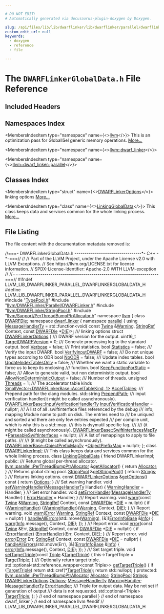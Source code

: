 ```yaml
---

# DO NOT EDIT!
# Automatically generated via docusaurus-plugin-doxygen by Doxygen.

slug: /api/files/lib/lib/dwarflinker/lib/dwarflinker/parallel/dwarflinkerglobaldata-h
custom_edit_url: null
keywords:
  - doxygen
  - reference
  - file

---
```





# The `DWARFLinkerGlobalData.h` File Reference

<DoxygenPage pluginConfig={pluginConfig}>



## Included Headers

<IncludesList>
<IncludesListItem
  filePath="TypePool.h"
  permalink="/docs/api/files/lib/lib/dwarflinker/lib/dwarflinker/parallel/typepool-h"
  isLocal="true" />
<IncludesListItem
  filePath="llvm/DWARFLinker/Parallel/DWARFLinker.h"
  permalink="/docs/api/files/include/include/llvm/include/llvm/dwarflinker/include/llvm/dwarflinker/parallel/dwarflinker-h"
  isLocal="true" />
<IncludesListItem
  filePath="llvm/DWARFLinker/StringPool.h"
  permalink="/docs/api/files/include/include/llvm/include/llvm/dwarflinker/stringpool-h"
  isLocal="true" />
<IncludesListItem
  filePath="llvm/Support/PerThreadBumpPtrAllocator.h"
  permalink="/docs/api/files/include/include/llvm/include/llvm/support/perthreadbumpptrallocator-h"
  isLocal="true" />
</IncludesList>

## Namespaces Index

<MembersIndex>

<MembersIndexItem
  type="namespace"
  name={<><a href="/docs/api/namespaces/llvm">llvm</a></>}>
This is an optimization pass for GlobalISel generic memory operations. <a href="/docs/api/namespaces/llvm/#details">More...</a>
</MembersIndexItem>

<MembersIndexItem
  type="namespace"
  name={<><a href="/docs/api/namespaces/llvm/dwarf-linker">llvm::dwarf_linker</a></>}>
</MembersIndexItem>

<MembersIndexItem
  type="namespace"
  name={<><a href="/docs/api/namespaces/llvm/dwarf-linker/parallel">llvm::dwarf_linker::parallel</a></>}>
</MembersIndexItem>

</MembersIndex>

## Classes Index

<MembersIndex>

<MembersIndexItem
  type="struct"
  name={<><a href="/docs/api/structs/llvm/dwarf-linker/parallel/dwarflinkeroptions">DWARFLinkerOptions</a></>}>
linking options <a href="/docs/api/structs/llvm/dwarf-linker/parallel/dwarflinkeroptions/#details">More...</a>
</MembersIndexItem>

<MembersIndexItem
  type="class"
  name={<><a href="/docs/api/classes/llvm/dwarf-linker/parallel/linkingglobaldata">LinkingGlobalData</a></>}>
This class keeps data and services common for the whole linking process. <a href="/docs/api/classes/llvm/dwarf-linker/parallel/linkingglobaldata/#details">More...</a>
</MembersIndexItem>

</MembersIndex>


## File Listing

The file content with the documentation metadata removed is:

<ProgramListing>

<Link id="l00001" /><CodeLine lineNumber="1"><Highlight kind="comment">//===- DWARFLinkerGlobalData.h ----------------------------------&#42;- C++ -&#42;-===//</Highlight><Highlight kind="normal"></Highlight></CodeLine>
<Link id="l00002" /><CodeLine lineNumber="2"><Highlight kind="normal"></Highlight><Highlight kind="comment">//</Highlight><Highlight kind="normal"></Highlight></CodeLine>
<Link id="l00003" /><CodeLine lineNumber="3"><Highlight kind="normal"></Highlight><Highlight kind="comment">// Part of the LLVM Project, under the Apache License v2.0 with LLVM Exceptions.</Highlight><Highlight kind="normal"></Highlight></CodeLine>
<Link id="l00004" /><CodeLine lineNumber="4"><Highlight kind="normal"></Highlight><Highlight kind="comment">// See https://llvm.org/LICENSE.txt for license information.</Highlight><Highlight kind="normal"></Highlight></CodeLine>
<Link id="l00005" /><CodeLine lineNumber="5"><Highlight kind="normal"></Highlight><Highlight kind="comment">// SPDX-License-Identifier: Apache-2.0 WITH LLVM-exception</Highlight><Highlight kind="normal"></Highlight></CodeLine>
<Link id="l00006" /><CodeLine lineNumber="6"><Highlight kind="normal"></Highlight><Highlight kind="comment">//</Highlight><Highlight kind="normal"></Highlight></CodeLine>
<Link id="l00007" /><CodeLine lineNumber="7"><Highlight kind="normal"></Highlight><Highlight kind="comment">//===----------------------------------------------------------------------===//</Highlight><Highlight kind="normal"></Highlight></CodeLine>
<Link id="l00008" /><CodeLine lineNumber="8"><Highlight kind="normal"></Highlight></CodeLine>
<Link id="l00009" /><CodeLine lineNumber="9"><Highlight kind="normal"></Highlight><Highlight kind="preprocessor">#ifndef LLVM&#95;LIB&#95;DWARFLINKER&#95;PARALLEL&#95;DWARFLINKERGLOBALDATA&#95;H</Highlight><Highlight kind="normal"></Highlight></CodeLine>
<Link id="l00010" /><CodeLine lineNumber="10"><Highlight kind="normal"></Highlight><Highlight kind="preprocessor">#define LLVM&#95;LIB&#95;DWARFLINKER&#95;PARALLEL&#95;DWARFLINKERGLOBALDATA&#95;H</Highlight><Highlight kind="normal"></Highlight></CodeLine>
<Link id="l00011" /><CodeLine lineNumber="11"><Highlight kind="normal"></Highlight></CodeLine>
<Link id="l00012" /><CodeLine lineNumber="12"><Highlight kind="normal"></Highlight><Highlight kind="preprocessor">#include &quot;<a href="/docs/api/files/lib/lib/dwarflinker/lib/dwarflinker/parallel/typepool-h">TypePool.h</a>&quot;</Highlight><Highlight kind="normal"></Highlight></CodeLine>
<Link id="l00013" /><CodeLine lineNumber="13"><Highlight kind="normal"></Highlight><Highlight kind="preprocessor">#include &quot;<a href="/docs/api/files/include/include/llvm/include/llvm/dwarflinker/include/llvm/dwarflinker/parallel/dwarflinker-h">llvm/DWARFLinker/Parallel/DWARFLinker.h</a>&quot;</Highlight><Highlight kind="normal"></Highlight></CodeLine>
<Link id="l00014" /><CodeLine lineNumber="14"><Highlight kind="normal"></Highlight><Highlight kind="preprocessor">#include &quot;<a href="/docs/api/files/include/include/llvm/include/llvm/dwarflinker/stringpool-h">llvm/DWARFLinker/StringPool.h</a>&quot;</Highlight><Highlight kind="normal"></Highlight></CodeLine>
<Link id="l00015" /><CodeLine lineNumber="15"><Highlight kind="normal"></Highlight><Highlight kind="preprocessor">#include &quot;<a href="/docs/api/files/include/include/llvm/include/llvm/support/perthreadbumpptrallocator-h">llvm/Support/PerThreadBumpPtrAllocator.h</a>&quot;</Highlight><Highlight kind="normal"></Highlight></CodeLine>
<Link id="l00016" /><CodeLine lineNumber="16"><Highlight kind="normal"></Highlight></CodeLine>
<Link id="l00017" /><CodeLine lineNumber="17"><Highlight kind="normal"></Highlight><Highlight kind="keyword">namespace </Highlight><Highlight kind="normal"><a href="/docs/api/namespaces/llvm">llvm</a> &#123;</Highlight></CodeLine>
<Link id="l00018" /><CodeLine lineNumber="18"><Highlight kind="normal"></Highlight></CodeLine>
<Link id="l00019" /><CodeLine lineNumber="19"><Highlight kind="normal"></Highlight><Highlight kind="keyword">class </Highlight><Highlight kind="normal"><a href="/docs/api/classes/llvm/dwarfdie">DWARFDie</a>;</Highlight></CodeLine>
<Link id="l00020" /><CodeLine lineNumber="20"><Highlight kind="normal"></Highlight></CodeLine>
<Link id="l00021" /><CodeLine lineNumber="21"><Highlight kind="normal"></Highlight><Highlight kind="keyword">namespace </Highlight><Highlight kind="normal"><a href="/docs/api/namespaces/llvm/dwarf-linker">dwarf&#95;linker</a> &#123;</Highlight></CodeLine>
<Link id="l00022" /><CodeLine lineNumber="22"><Highlight kind="normal"></Highlight><Highlight kind="keyword">namespace </Highlight><Highlight kind="normal"><a href="/docs/api/namespaces/llvm/dwarf-linker/parallel">parallel</a> &#123;</Highlight></CodeLine>
<Link id="l00023" /><CodeLine lineNumber="23"><Highlight kind="normal"></Highlight></CodeLine>
<Link id="l00024" /><CodeLine lineNumber="24" lineLink="/docs/api/namespaces/llvm/dwarf-linker/parallel/#af378e877afcc692f3c5a240ebef817ca"><Highlight kind="normal"></Highlight><Highlight kind="keyword">using </Highlight><Highlight kind="normal"><a href="/docs/api/namespaces/llvm/dwarf-linker/parallel/#af378e877afcc692f3c5a240ebef817ca">MessageHandlerTy</a> = std::function&lt;void(</Highlight></CodeLine>
<Link id="l00025" /><CodeLine lineNumber="25"><Highlight kind="normal">    </Highlight><Highlight kind="keyword">const</Highlight><Highlight kind="normal"> <a href="/docs/api/classes/llvm/twine">Twine</a> &amp;<a href="/docs/api/namespaces/llvm/#ac226f3d2b9ca090171a8e0a8cb92c343a0eaadb4fcb48a0a0ed7bc9868be9fbaa">Warning</a>, <a href="/docs/api/classes/llvm/stringref">StringRef</a> Context, </Highlight><Highlight kind="keyword">const</Highlight><Highlight kind="normal"> <a href="/docs/api/classes/llvm/dwarfdie">DWARFDie</a> &#42;<a href="/docs/api/classes/llvm/die">DIE</a>)&gt;;</Highlight></CodeLine>
<Link id="l00026" /><CodeLine lineNumber="26"><Highlight kind="normal"></Highlight><Highlight kind="comment"></Highlight></CodeLine>
<Link id="l00027" /><CodeLine lineNumber="27"><Highlight kind="comment">/// linking options</Highlight><Highlight kind="normal"></Highlight></CodeLine>
<Link id="l00028" /><CodeLine lineNumber="28" lineLink="/docs/api/structs/llvm/dwarf-linker/parallel/dwarflinkeroptions"><Highlight kind="normal"></Highlight><Highlight kind="keyword">struct </Highlight><Highlight kind="normal"><a href="/docs/api/structs/llvm/dwarf-linker/parallel/dwarflinkeroptions">DWARFLinkerOptions</a> &#123;</Highlight><Highlight kind="comment"></Highlight></CodeLine>
<Link id="l00029" /><CodeLine lineNumber="29"><Highlight kind="comment">  /// DWARF version for the output.</Highlight><Highlight kind="normal"></Highlight></CodeLine>
<Link id="l00030" /><CodeLine lineNumber="30" lineLink="/docs/api/structs/llvm/dwarf-linker/parallel/dwarflinkeroptions/#a44548ea51a7a3a4ba06a921d43b874be"><Highlight kind="normal">  uint16&#95;t <a href="/docs/api/structs/llvm/dwarf-linker/parallel/dwarflinkeroptions/#a44548ea51a7a3a4ba06a921d43b874be">TargetDWARFVersion</a> = 0;</Highlight></CodeLine>
<Link id="l00031" /><CodeLine lineNumber="31"><Highlight kind="normal"></Highlight><Highlight kind="comment"></Highlight></CodeLine>
<Link id="l00032" /><CodeLine lineNumber="32"><Highlight kind="comment">  /// Generate processing log to the standard output.</Highlight><Highlight kind="normal"></Highlight></CodeLine>
<Link id="l00033" /><CodeLine lineNumber="33" lineLink="/docs/api/structs/llvm/dwarf-linker/parallel/dwarflinkeroptions/#a2b508ddf784702f18079fa995522858b"><Highlight kind="normal">  </Highlight><Highlight kind="keywordtype">bool</Highlight><Highlight kind="normal"> <a href="/docs/api/structs/llvm/dwarf-linker/parallel/dwarflinkeroptions/#a2b508ddf784702f18079fa995522858b">Verbose</a> = </Highlight><Highlight kind="keyword">false</Highlight><Highlight kind="normal">;</Highlight></CodeLine>
<Link id="l00034" /><CodeLine lineNumber="34"><Highlight kind="normal"></Highlight><Highlight kind="comment"></Highlight></CodeLine>
<Link id="l00035" /><CodeLine lineNumber="35"><Highlight kind="comment">  /// Print statistics.</Highlight><Highlight kind="normal"></Highlight></CodeLine>
<Link id="l00036" /><CodeLine lineNumber="36" lineLink="/docs/api/structs/llvm/dwarf-linker/parallel/dwarflinkeroptions/#ada6d21af43986bd389dd2b165454cb5e"><Highlight kind="normal">  </Highlight><Highlight kind="keywordtype">bool</Highlight><Highlight kind="normal"> <a href="/docs/api/structs/llvm/dwarf-linker/parallel/dwarflinkeroptions/#ada6d21af43986bd389dd2b165454cb5e">Statistics</a> = </Highlight><Highlight kind="keyword">false</Highlight><Highlight kind="normal">;</Highlight></CodeLine>
<Link id="l00037" /><CodeLine lineNumber="37"><Highlight kind="normal"></Highlight><Highlight kind="comment"></Highlight></CodeLine>
<Link id="l00038" /><CodeLine lineNumber="38"><Highlight kind="comment">  /// Verify the input DWARF.</Highlight><Highlight kind="normal"></Highlight></CodeLine>
<Link id="l00039" /><CodeLine lineNumber="39" lineLink="/docs/api/structs/llvm/dwarf-linker/parallel/dwarflinkeroptions/#a7af2635dbf7eabcfb1fea5e933065e1e"><Highlight kind="normal">  </Highlight><Highlight kind="keywordtype">bool</Highlight><Highlight kind="normal"> <a href="/docs/api/structs/llvm/dwarf-linker/parallel/dwarflinkeroptions/#a7af2635dbf7eabcfb1fea5e933065e1e">VerifyInputDWARF</a> = </Highlight><Highlight kind="keyword">false</Highlight><Highlight kind="normal">;</Highlight></CodeLine>
<Link id="l00040" /><CodeLine lineNumber="40"><Highlight kind="normal"></Highlight><Highlight kind="comment"></Highlight></CodeLine>
<Link id="l00041" /><CodeLine lineNumber="41"><Highlight kind="comment">  /// Do not unique types according to ODR</Highlight><Highlight kind="normal"></Highlight></CodeLine>
<Link id="l00042" /><CodeLine lineNumber="42" lineLink="/docs/api/structs/llvm/dwarf-linker/parallel/dwarflinkeroptions/#a4cad01ae18054f3a918286b97f32ee3c"><Highlight kind="normal">  </Highlight><Highlight kind="keywordtype">bool</Highlight><Highlight kind="normal"> <a href="/docs/api/structs/llvm/dwarf-linker/parallel/dwarflinkeroptions/#a4cad01ae18054f3a918286b97f32ee3c">NoODR</a> = </Highlight><Highlight kind="keyword">false</Highlight><Highlight kind="normal">;</Highlight></CodeLine>
<Link id="l00043" /><CodeLine lineNumber="43"><Highlight kind="normal"></Highlight><Highlight kind="comment"></Highlight></CodeLine>
<Link id="l00044" /><CodeLine lineNumber="44"><Highlight kind="comment">  /// Update index tables.</Highlight><Highlight kind="normal"></Highlight></CodeLine>
<Link id="l00045" /><CodeLine lineNumber="45" lineLink="/docs/api/structs/llvm/dwarf-linker/parallel/dwarflinkeroptions/#ad0fde97dc4343f593eb4a01436cd05b9"><Highlight kind="normal">  </Highlight><Highlight kind="keywordtype">bool</Highlight><Highlight kind="normal"> <a href="/docs/api/structs/llvm/dwarf-linker/parallel/dwarflinkeroptions/#ad0fde97dc4343f593eb4a01436cd05b9">UpdateIndexTablesOnly</a> = </Highlight><Highlight kind="keyword">false</Highlight><Highlight kind="normal">;</Highlight></CodeLine>
<Link id="l00046" /><CodeLine lineNumber="46"><Highlight kind="normal"></Highlight><Highlight kind="comment"></Highlight></CodeLine>
<Link id="l00047" /><CodeLine lineNumber="47"><Highlight kind="comment">  /// Whether we want a static variable to force us to keep its enclosing</Highlight></CodeLine>
<Link id="l00048" /><CodeLine lineNumber="48"><Highlight kind="comment">  /// function.</Highlight><Highlight kind="normal"></Highlight></CodeLine>
<Link id="l00049" /><CodeLine lineNumber="49" lineLink="/docs/api/structs/llvm/dwarf-linker/parallel/dwarflinkeroptions/#a0304dfc63cdd99efba5f330f2f39fbe7"><Highlight kind="normal">  </Highlight><Highlight kind="keywordtype">bool</Highlight><Highlight kind="normal"> <a href="/docs/api/structs/llvm/dwarf-linker/parallel/dwarflinkeroptions/#a0304dfc63cdd99efba5f330f2f39fbe7">KeepFunctionForStatic</a> = </Highlight><Highlight kind="keyword">false</Highlight><Highlight kind="normal">;</Highlight></CodeLine>
<Link id="l00050" /><CodeLine lineNumber="50"><Highlight kind="normal"></Highlight><Highlight kind="comment"></Highlight></CodeLine>
<Link id="l00051" /><CodeLine lineNumber="51"><Highlight kind="comment">  /// Allow to generate valid, but non deterministic output.</Highlight><Highlight kind="normal"></Highlight></CodeLine>
<Link id="l00052" /><CodeLine lineNumber="52" lineLink="/docs/api/structs/llvm/dwarf-linker/parallel/dwarflinkeroptions/#a4cf7eaa1914002989dd579f683907a58"><Highlight kind="normal">  </Highlight><Highlight kind="keywordtype">bool</Highlight><Highlight kind="normal"> <a href="/docs/api/structs/llvm/dwarf-linker/parallel/dwarflinkeroptions/#a4cf7eaa1914002989dd579f683907a58">AllowNonDeterministicOutput</a> = </Highlight><Highlight kind="keyword">false</Highlight><Highlight kind="normal">;</Highlight></CodeLine>
<Link id="l00053" /><CodeLine lineNumber="53"><Highlight kind="normal"></Highlight><Highlight kind="comment"></Highlight></CodeLine>
<Link id="l00054" /><CodeLine lineNumber="54"><Highlight kind="comment">  /// Number of threads.</Highlight><Highlight kind="normal"></Highlight></CodeLine>
<Link id="l00055" /><CodeLine lineNumber="55" lineLink="/docs/api/structs/llvm/dwarf-linker/parallel/dwarflinkeroptions/#ae68d3cab00cbc12c2f7af38c6d74a674"><Highlight kind="normal">  </Highlight><Highlight kind="keywordtype">unsigned</Highlight><Highlight kind="normal"> <a href="/docs/api/structs/llvm/dwarf-linker/parallel/dwarflinkeroptions/#ae68d3cab00cbc12c2f7af38c6d74a674">Threads</a> = 1;</Highlight></CodeLine>
<Link id="l00056" /><CodeLine lineNumber="56"><Highlight kind="normal"></Highlight><Highlight kind="comment"></Highlight></CodeLine>
<Link id="l00057" /><CodeLine lineNumber="57"><Highlight kind="comment">  /// The accelerator table kinds</Highlight><Highlight kind="normal"></Highlight></CodeLine>
<Link id="l00058" /><CodeLine lineNumber="58" lineLink="/docs/api/structs/llvm/dwarf-linker/parallel/dwarflinkeroptions/#a3f4e5c8bada3ae219059fce1f12529ae"><Highlight kind="normal">  <a href="/docs/api/classes/llvm/smallvector">SmallVector&lt;DWARFLinkerBase::AccelTableKind, 1&gt;</a> <a href="/docs/api/structs/llvm/dwarf-linker/parallel/dwarflinkeroptions/#a3f4e5c8bada3ae219059fce1f12529ae">AccelTables</a>;</Highlight></CodeLine>
<Link id="l00059" /><CodeLine lineNumber="59"><Highlight kind="normal"></Highlight><Highlight kind="comment"></Highlight></CodeLine>
<Link id="l00060" /><CodeLine lineNumber="60"><Highlight kind="comment">  /// Prepend path for the clang modules.</Highlight><Highlight kind="normal"></Highlight></CodeLine>
<Link id="l00061" /><CodeLine lineNumber="61" lineLink="/docs/api/structs/llvm/dwarf-linker/parallel/dwarflinkeroptions/#a6b4d1969e9d1a09e808debff611e46ea"><Highlight kind="normal">  std::string <a href="/docs/api/structs/llvm/dwarf-linker/parallel/dwarflinkeroptions/#a6b4d1969e9d1a09e808debff611e46ea">PrependPath</a>;</Highlight></CodeLine>
<Link id="l00062" /><CodeLine lineNumber="62"><Highlight kind="normal"></Highlight><Highlight kind="comment"></Highlight></CodeLine>
<Link id="l00063" /><CodeLine lineNumber="63"><Highlight kind="comment">  /// input verification handler(it might be called asynchronously).</Highlight><Highlight kind="normal"></Highlight></CodeLine>
<Link id="l00064" /><CodeLine lineNumber="64" lineLink="/docs/api/structs/llvm/dwarf-linker/parallel/dwarflinkeroptions/#af525e29f46c247419bfe277b66fd6dcb"><Highlight kind="normal">  <a href="/docs/api/classes/llvm/dwarf-linker/dwarflinkerbase/#ac482b3b01bd8e00cd02ecfba94e88694">DWARFLinkerBase::InputVerificationHandlerTy</a> <a href="/docs/api/structs/llvm/dwarf-linker/parallel/dwarflinkeroptions/#af525e29f46c247419bfe277b66fd6dcb">InputVerificationHandler</a> =</Highlight></CodeLine>
<Link id="l00065" /><CodeLine lineNumber="65"><Highlight kind="normal">      </Highlight><Highlight kind="keyword">nullptr</Highlight><Highlight kind="normal">;</Highlight></CodeLine>
<Link id="l00066" /><CodeLine lineNumber="66"><Highlight kind="normal"></Highlight><Highlight kind="comment"></Highlight></CodeLine>
<Link id="l00067" /><CodeLine lineNumber="67"><Highlight kind="comment">  /// A list of all .swiftinterface files referenced by the debug</Highlight></CodeLine>
<Link id="l00068" /><CodeLine lineNumber="68"><Highlight kind="comment">  /// info, mapping Module name to path on disk. The entries need to</Highlight></CodeLine>
<Link id="l00069" /><CodeLine lineNumber="69"><Highlight kind="comment">  /// be uniqued and sorted and there are only few entries expected</Highlight></CodeLine>
<Link id="l00070" /><CodeLine lineNumber="70"><Highlight kind="comment">  /// per compile unit, which is why this is a std::map.</Highlight></CodeLine>
<Link id="l00071" /><CodeLine lineNumber="71"><Highlight kind="comment">  /// this is dsymutil specific fag.</Highlight></CodeLine>
<Link id="l00072" /><CodeLine lineNumber="72"><Highlight kind="comment">  ///</Highlight></CodeLine>
<Link id="l00073" /><CodeLine lineNumber="73"><Highlight kind="comment">  /// (it might be called asynchronously).</Highlight><Highlight kind="normal"></Highlight></CodeLine>
<Link id="l00074" /><CodeLine lineNumber="74" lineLink="/docs/api/structs/llvm/dwarf-linker/parallel/dwarflinkeroptions/#a30fbbcfa4b40cbf2bad3b75c6f24dc74"><Highlight kind="normal">  <a href="/docs/api/classes/llvm/dwarf-linker/dwarflinkerbase/#ab7230244084c9a0c89b2113444331260">DWARFLinkerBase::SwiftInterfacesMapTy</a> &#42;<a href="/docs/api/structs/llvm/dwarf-linker/parallel/dwarflinkeroptions/#a30fbbcfa4b40cbf2bad3b75c6f24dc74">ParseableSwiftInterfaces</a> = </Highlight><Highlight kind="keyword">nullptr</Highlight><Highlight kind="normal">;</Highlight></CodeLine>
<Link id="l00075" /><CodeLine lineNumber="75"><Highlight kind="normal"></Highlight><Highlight kind="comment"></Highlight></CodeLine>
<Link id="l00076" /><CodeLine lineNumber="76"><Highlight kind="comment">  /// A list of remappings to apply to file paths.</Highlight></CodeLine>
<Link id="l00077" /><CodeLine lineNumber="77"><Highlight kind="comment">  ///</Highlight></CodeLine>
<Link id="l00078" /><CodeLine lineNumber="78"><Highlight kind="comment">  /// (it might be called asynchronously).</Highlight><Highlight kind="normal"></Highlight></CodeLine>
<Link id="l00079" /><CodeLine lineNumber="79" lineLink="/docs/api/structs/llvm/dwarf-linker/parallel/dwarflinkeroptions/#a030e371ebba14e496848104fd2e157f9"><Highlight kind="normal">  <a href="/docs/api/classes/llvm/dwarf-linker/dwarflinkerbase/#a0b10e00e608ed9bcead9c3c7bcd62b4c">DWARFLinkerBase::ObjectPrefixMapTy</a> &#42;<a href="/docs/api/structs/llvm/dwarf-linker/parallel/dwarflinkeroptions/#a030e371ebba14e496848104fd2e157f9">ObjectPrefixMap</a> = </Highlight><Highlight kind="keyword">nullptr</Highlight><Highlight kind="normal">;</Highlight></CodeLine>
<Link id="l00080" /><CodeLine lineNumber="80"><Highlight kind="normal">&#125;;</Highlight></CodeLine>
<Link id="l00081" /><CodeLine lineNumber="81"><Highlight kind="normal"></Highlight></CodeLine>
<Link id="l00082" /><CodeLine lineNumber="82"><Highlight kind="normal"></Highlight><Highlight kind="keyword">class </Highlight><Highlight kind="normal"><a href="/docs/api/classes/llvm/dwarf-linker/parallel/dwarflinkerimpl">DWARFLinkerImpl</a>;</Highlight></CodeLine>
<Link id="l00083" /><CodeLine lineNumber="83"><Highlight kind="normal"></Highlight><Highlight kind="comment"></Highlight></CodeLine>
<Link id="l00084" /><CodeLine lineNumber="84"><Highlight kind="comment">/// This class keeps data and services common for the whole linking process.</Highlight><Highlight kind="normal"></Highlight></CodeLine>
<Link id="l00085" /><CodeLine lineNumber="85" lineLink="/docs/api/classes/llvm/dwarf-linker/parallel/linkingglobaldata"><Highlight kind="normal"></Highlight><Highlight kind="keyword">class </Highlight><Highlight kind="normal"><a href="/docs/api/classes/llvm/dwarf-linker/parallel/linkingglobaldata">LinkingGlobalData</a> &#123;</Highlight></CodeLine>
<Link id="l00086" /><CodeLine lineNumber="86"><Highlight kind="normal">  </Highlight><Highlight kind="keyword">friend</Highlight><Highlight kind="normal"> DWARFLinkerImpl;</Highlight></CodeLine>
<Link id="l00087" /><CodeLine lineNumber="87"><Highlight kind="normal"></Highlight></CodeLine>
<Link id="l00088" /><CodeLine lineNumber="88"><Highlight kind="normal"></Highlight><Highlight kind="keyword">public</Highlight><Highlight kind="normal">:</Highlight><Highlight kind="comment"></Highlight></CodeLine>
<Link id="l00089" /><CodeLine lineNumber="89"><Highlight kind="comment">  /// Returns global per-thread allocator.</Highlight><Highlight kind="normal"></Highlight></CodeLine>
<Link id="l00090" /><CodeLine lineNumber="90" lineLink="/docs/api/classes/llvm/dwarf-linker/parallel/linkingglobaldata/#af56aae571dbc48a80f80f6bc5fca0484"><Highlight kind="normal">  <a href="/docs/api/namespaces/llvm/parallel/#a4e82d98d22361038741bca9bd34bca85">llvm::parallel::PerThreadBumpPtrAllocator</a> &amp;<a href="/docs/api/classes/llvm/dwarf-linker/parallel/linkingglobaldata/#af56aae571dbc48a80f80f6bc5fca0484">getAllocator</a>() &#123;</Highlight></CodeLine>
<Link id="l00091" /><CodeLine lineNumber="91"><Highlight kind="normal">    </Highlight><Highlight kind="keywordflow">return</Highlight><Highlight kind="normal"> <a href="/docs/api/classes/llvm/dwarf-linker/parallel/linkingglobaldata/#a5b57a7742bcf6335816aa43a28d051f3">Allocator</a>;</Highlight></CodeLine>
<Link id="l00092" /><CodeLine lineNumber="92"><Highlight kind="normal">  &#125;</Highlight></CodeLine>
<Link id="l00093" /><CodeLine lineNumber="93"><Highlight kind="normal"></Highlight><Highlight kind="comment"></Highlight></CodeLine>
<Link id="l00094" /><CodeLine lineNumber="94"><Highlight kind="comment">  /// Returns global string pool.</Highlight><Highlight kind="normal"></Highlight></CodeLine>
<Link id="l00095" /><CodeLine lineNumber="95" lineLink="/docs/api/classes/llvm/dwarf-linker/parallel/linkingglobaldata/#a9c472d9461a75e6b9122f1d3f023b1b4"><Highlight kind="normal">  <a href="/docs/api/classes/llvm/dwarf-linker/stringpool">StringPool</a> &amp;<a href="/docs/api/classes/llvm/dwarf-linker/parallel/linkingglobaldata/#a9c472d9461a75e6b9122f1d3f023b1b4">getStringPool</a>() &#123; </Highlight><Highlight kind="keywordflow">return</Highlight><Highlight kind="normal"> <a href="/docs/api/classes/llvm/dwarf-linker/parallel/linkingglobaldata/#a04dfd5580e10d8552aefd20006602d00">Strings</a>; &#125;</Highlight></CodeLine>
<Link id="l00096" /><CodeLine lineNumber="96"><Highlight kind="normal"></Highlight><Highlight kind="comment"></Highlight></CodeLine>
<Link id="l00097" /><CodeLine lineNumber="97"><Highlight kind="comment">  /// Returns linking options.</Highlight><Highlight kind="normal"></Highlight></CodeLine>
<Link id="l00098" /><CodeLine lineNumber="98" lineLink="/docs/api/classes/llvm/dwarf-linker/parallel/linkingglobaldata/#a39f4587714d255c918f0e0c659fac37d"><Highlight kind="normal">  </Highlight><Highlight kind="keyword">const</Highlight><Highlight kind="normal"> <a href="/docs/api/structs/llvm/dwarf-linker/parallel/dwarflinkeroptions">DWARFLinkerOptions</a> &amp;<a href="/docs/api/classes/llvm/dwarf-linker/parallel/linkingglobaldata/#a39f4587714d255c918f0e0c659fac37d">getOptions</a>()</Highlight><Highlight kind="keyword"> const </Highlight><Highlight kind="normal">&#123; </Highlight><Highlight kind="keywordflow">return</Highlight><Highlight kind="normal"> <a href="/docs/api/classes/llvm/dwarf-linker/parallel/linkingglobaldata/#a31757b06282b3db90dfeceb6b0863585">Options</a>; &#125;</Highlight></CodeLine>
<Link id="l00099" /><CodeLine lineNumber="99"><Highlight kind="normal"></Highlight><Highlight kind="comment"></Highlight></CodeLine>
<Link id="l00100" /><CodeLine lineNumber="100"><Highlight kind="comment">  /// Set warning handler.</Highlight><Highlight kind="normal"></Highlight></CodeLine>
<Link id="l00101" /><CodeLine lineNumber="101" lineLink="/docs/api/classes/llvm/dwarf-linker/parallel/linkingglobaldata/#a791ea0b58e5fcb4088765a0cc94da8ef"><Highlight kind="normal">  </Highlight><Highlight kind="keywordtype">void</Highlight><Highlight kind="normal"> <a href="/docs/api/classes/llvm/dwarf-linker/parallel/linkingglobaldata/#a791ea0b58e5fcb4088765a0cc94da8ef">setWarningHandler</a>(<a href="/docs/api/namespaces/llvm/dwarf-linker/parallel/#af378e877afcc692f3c5a240ebef817ca">MessageHandlerTy</a> Handler) &#123; <a href="/docs/api/classes/llvm/dwarf-linker/parallel/linkingglobaldata/#a9fe5527612657a5c570cb7573f5aa66e">WarningHandler</a> = Handler; &#125;</Highlight></CodeLine>
<Link id="l00102" /><CodeLine lineNumber="102"><Highlight kind="normal"></Highlight><Highlight kind="comment"></Highlight></CodeLine>
<Link id="l00103" /><CodeLine lineNumber="103"><Highlight kind="comment">  /// Set error handler.</Highlight><Highlight kind="normal"></Highlight></CodeLine>
<Link id="l00104" /><CodeLine lineNumber="104" lineLink="/docs/api/classes/llvm/dwarf-linker/parallel/linkingglobaldata/#a4634136a66c62d624497559373d4e0d6"><Highlight kind="normal">  </Highlight><Highlight kind="keywordtype">void</Highlight><Highlight kind="normal"> <a href="/docs/api/classes/llvm/dwarf-linker/parallel/linkingglobaldata/#a4634136a66c62d624497559373d4e0d6">setErrorHandler</a>(<a href="/docs/api/namespaces/llvm/dwarf-linker/parallel/#af378e877afcc692f3c5a240ebef817ca">MessageHandlerTy</a> Handler) &#123; <a href="/docs/api/classes/llvm/dwarf-linker/parallel/linkingglobaldata/#ab770f4486b704032ad1211dc67b109f3">ErrorHandler</a> = Handler; &#125;</Highlight></CodeLine>
<Link id="l00105" /><CodeLine lineNumber="105"><Highlight kind="normal"></Highlight><Highlight kind="comment"></Highlight></CodeLine>
<Link id="l00106" /><CodeLine lineNumber="106"><Highlight kind="comment">  /// Report warning.</Highlight><Highlight kind="normal"></Highlight></CodeLine>
<Link id="l00107" /><CodeLine lineNumber="107" lineLink="/docs/api/classes/llvm/dwarf-linker/parallel/linkingglobaldata/#a392281dd0eb4dba44c61b52e2b8004b0"><Highlight kind="normal">  </Highlight><Highlight kind="keywordtype">void</Highlight><Highlight kind="normal"> <a href="/docs/api/classes/llvm/dwarf-linker/parallel/linkingglobaldata/#a392281dd0eb4dba44c61b52e2b8004b0">warn</a>(</Highlight><Highlight kind="keyword">const</Highlight><Highlight kind="normal"> <a href="/docs/api/classes/llvm/twine">Twine</a> &amp;<a href="/docs/api/namespaces/llvm/#ac226f3d2b9ca090171a8e0a8cb92c343a0eaadb4fcb48a0a0ed7bc9868be9fbaa">Warning</a>, <a href="/docs/api/classes/llvm/stringref">StringRef</a> Context,</Highlight></CodeLine>
<Link id="l00108" /><CodeLine lineNumber="108"><Highlight kind="normal">            </Highlight><Highlight kind="keyword">const</Highlight><Highlight kind="normal"> <a href="/docs/api/classes/llvm/dwarfdie">DWARFDie</a> &#42;<a href="/docs/api/classes/llvm/die">DIE</a> = </Highlight><Highlight kind="keyword">nullptr</Highlight><Highlight kind="normal">) &#123;</Highlight></CodeLine>
<Link id="l00109" /><CodeLine lineNumber="109"><Highlight kind="normal">    </Highlight><Highlight kind="keywordflow">if</Highlight><Highlight kind="normal"> (<a href="/docs/api/classes/llvm/dwarf-linker/parallel/linkingglobaldata/#a9fe5527612657a5c570cb7573f5aa66e">WarningHandler</a>)</Highlight></CodeLine>
<Link id="l00110" /><CodeLine lineNumber="110"><Highlight kind="normal">      (<a href="/docs/api/classes/llvm/dwarf-linker/parallel/linkingglobaldata/#a9fe5527612657a5c570cb7573f5aa66e">WarningHandler</a>)(<a href="/docs/api/namespaces/llvm/#ac226f3d2b9ca090171a8e0a8cb92c343a0eaadb4fcb48a0a0ed7bc9868be9fbaa">Warning</a>, Context, <a href="/docs/api/classes/llvm/die">DIE</a>);</Highlight></CodeLine>
<Link id="l00111" /><CodeLine lineNumber="111"><Highlight kind="normal">  &#125;</Highlight></CodeLine>
<Link id="l00112" /><CodeLine lineNumber="112"><Highlight kind="normal"></Highlight><Highlight kind="comment"></Highlight></CodeLine>
<Link id="l00113" /><CodeLine lineNumber="113"><Highlight kind="comment">  /// Report warning.</Highlight><Highlight kind="normal"></Highlight></CodeLine>
<Link id="l00114" /><CodeLine lineNumber="114" lineLink="/docs/api/classes/llvm/dwarf-linker/parallel/linkingglobaldata/#a4430fdd1c34d0b9d5014d3cbbddc9916"><Highlight kind="normal">  </Highlight><Highlight kind="keywordtype">void</Highlight><Highlight kind="normal"> <a href="/docs/api/classes/llvm/dwarf-linker/parallel/linkingglobaldata/#a4430fdd1c34d0b9d5014d3cbbddc9916">warn</a>(<a href="/docs/api/classes/llvm/error">Error</a> <a href="/docs/api/namespaces/llvm/#ac226f3d2b9ca090171a8e0a8cb92c343a0eaadb4fcb48a0a0ed7bc9868be9fbaa">Warning</a>, <a href="/docs/api/classes/llvm/stringref">StringRef</a> Context, </Highlight><Highlight kind="keyword">const</Highlight><Highlight kind="normal"> <a href="/docs/api/classes/llvm/dwarfdie">DWARFDie</a> &#42;<a href="/docs/api/classes/llvm/die">DIE</a> = </Highlight><Highlight kind="keyword">nullptr</Highlight><Highlight kind="normal">) &#123;</Highlight></CodeLine>
<Link id="l00115" /><CodeLine lineNumber="115"><Highlight kind="normal">    <a href="/docs/api/namespaces/llvm/#a2aa0f5c36ac6291f5d5f2b4efd9ffe70">handleAllErrors</a>(std::move(<a href="/docs/api/namespaces/llvm/#ac226f3d2b9ca090171a8e0a8cb92c343a0eaadb4fcb48a0a0ed7bc9868be9fbaa">Warning</a>), &#91;&amp;&#93;(<a href="/docs/api/classes/llvm/errorinfobase">ErrorInfoBase</a> &amp;<a href="/docs/api/files/lib/lib/codegen/lib/codegen/globalisel/cseinfo-cpp/#a75f8a8519c2c9b30e7c06dc5e256fffa">Info</a>) &#123;</Highlight></CodeLine>
<Link id="l00116" /><CodeLine lineNumber="116"><Highlight kind="normal">      <a href="/docs/api/classes/llvm/dwarf-linker/parallel/linkingglobaldata/#a392281dd0eb4dba44c61b52e2b8004b0">warn</a>(<a href="/docs/api/files/lib/lib/codegen/lib/codegen/globalisel/cseinfo-cpp/#a75f8a8519c2c9b30e7c06dc5e256fffa">Info</a>.message(), Context, <a href="/docs/api/classes/llvm/die">DIE</a>);</Highlight></CodeLine>
<Link id="l00117" /><CodeLine lineNumber="117"><Highlight kind="normal">    &#125;);</Highlight></CodeLine>
<Link id="l00118" /><CodeLine lineNumber="118"><Highlight kind="normal">  &#125;</Highlight></CodeLine>
<Link id="l00119" /><CodeLine lineNumber="119"><Highlight kind="normal"></Highlight><Highlight kind="comment"></Highlight></CodeLine>
<Link id="l00120" /><CodeLine lineNumber="120"><Highlight kind="comment">  /// Report error.</Highlight><Highlight kind="normal"></Highlight></CodeLine>
<Link id="l00121" /><CodeLine lineNumber="121" lineLink="/docs/api/classes/llvm/dwarf-linker/parallel/linkingglobaldata/#a476dbecec9ff9fa8130cfc45b3763501"><Highlight kind="normal">  </Highlight><Highlight kind="keywordtype">void</Highlight><Highlight kind="normal"> <a href="/docs/api/classes/llvm/dwarf-linker/parallel/linkingglobaldata/#a476dbecec9ff9fa8130cfc45b3763501">error</a>(</Highlight><Highlight kind="keyword">const</Highlight><Highlight kind="normal"> <a href="/docs/api/classes/llvm/twine">Twine</a> &amp;Err, <a href="/docs/api/classes/llvm/stringref">StringRef</a> Context,</Highlight></CodeLine>
<Link id="l00122" /><CodeLine lineNumber="122"><Highlight kind="normal">             </Highlight><Highlight kind="keyword">const</Highlight><Highlight kind="normal"> <a href="/docs/api/classes/llvm/dwarfdie">DWARFDie</a> &#42;<a href="/docs/api/classes/llvm/die">DIE</a> = </Highlight><Highlight kind="keyword">nullptr</Highlight><Highlight kind="normal">) &#123;</Highlight></CodeLine>
<Link id="l00123" /><CodeLine lineNumber="123"><Highlight kind="normal">    </Highlight><Highlight kind="keywordflow">if</Highlight><Highlight kind="normal"> (<a href="/docs/api/classes/llvm/dwarf-linker/parallel/linkingglobaldata/#ab770f4486b704032ad1211dc67b109f3">ErrorHandler</a>)</Highlight></CodeLine>
<Link id="l00124" /><CodeLine lineNumber="124"><Highlight kind="normal">      (<a href="/docs/api/classes/llvm/dwarf-linker/parallel/linkingglobaldata/#ab770f4486b704032ad1211dc67b109f3">ErrorHandler</a>)(Err, Context, <a href="/docs/api/classes/llvm/die">DIE</a>);</Highlight></CodeLine>
<Link id="l00125" /><CodeLine lineNumber="125"><Highlight kind="normal">  &#125;</Highlight></CodeLine>
<Link id="l00126" /><CodeLine lineNumber="126"><Highlight kind="normal"></Highlight><Highlight kind="comment"></Highlight></CodeLine>
<Link id="l00127" /><CodeLine lineNumber="127"><Highlight kind="comment">  /// Report error.</Highlight><Highlight kind="normal"></Highlight></CodeLine>
<Link id="l00128" /><CodeLine lineNumber="128" lineLink="/docs/api/classes/llvm/dwarf-linker/parallel/linkingglobaldata/#a7568407b9d745b41102b67fab20774a6"><Highlight kind="normal">  </Highlight><Highlight kind="keywordtype">void</Highlight><Highlight kind="normal"> <a href="/docs/api/classes/llvm/dwarf-linker/parallel/linkingglobaldata/#a7568407b9d745b41102b67fab20774a6">error</a>(<a href="/docs/api/classes/llvm/error">Error</a> Err, <a href="/docs/api/classes/llvm/stringref">StringRef</a> Context, </Highlight><Highlight kind="keyword">const</Highlight><Highlight kind="normal"> <a href="/docs/api/classes/llvm/dwarfdie">DWARFDie</a> &#42;<a href="/docs/api/classes/llvm/die">DIE</a> = </Highlight><Highlight kind="keyword">nullptr</Highlight><Highlight kind="normal">) &#123;</Highlight></CodeLine>
<Link id="l00129" /><CodeLine lineNumber="129"><Highlight kind="normal">    <a href="/docs/api/namespaces/llvm/#a2aa0f5c36ac6291f5d5f2b4efd9ffe70">handleAllErrors</a>(std::move(Err), &#91;&amp;&#93;(<a href="/docs/api/classes/llvm/errorinfobase">ErrorInfoBase</a> &amp;<a href="/docs/api/files/lib/lib/codegen/lib/codegen/globalisel/cseinfo-cpp/#a75f8a8519c2c9b30e7c06dc5e256fffa">Info</a>) &#123;</Highlight></CodeLine>
<Link id="l00130" /><CodeLine lineNumber="130"><Highlight kind="normal">      <a href="/docs/api/files/lib/lib/debuginfo/lib/debuginfo/codeview/symbolrecordmapping-cpp/#a9cdf893c7d17e47fa1ed8bebf92a5da4">error</a>(<a href="/docs/api/files/lib/lib/codegen/lib/codegen/globalisel/cseinfo-cpp/#a75f8a8519c2c9b30e7c06dc5e256fffa">Info</a>.message(), Context, <a href="/docs/api/classes/llvm/die">DIE</a>);</Highlight></CodeLine>
<Link id="l00131" /><CodeLine lineNumber="131"><Highlight kind="normal">    &#125;);</Highlight></CodeLine>
<Link id="l00132" /><CodeLine lineNumber="132"><Highlight kind="normal">  &#125;</Highlight></CodeLine>
<Link id="l00133" /><CodeLine lineNumber="133"><Highlight kind="normal"></Highlight><Highlight kind="comment"></Highlight></CodeLine>
<Link id="l00134" /><CodeLine lineNumber="134"><Highlight kind="comment">  /// Set target triple.</Highlight><Highlight kind="normal"></Highlight></CodeLine>
<Link id="l00135" /><CodeLine lineNumber="135" lineLink="/docs/api/classes/llvm/dwarf-linker/parallel/linkingglobaldata/#a716de5336a08b726d057c6b7ed287ce5"><Highlight kind="normal">  </Highlight><Highlight kind="keywordtype">void</Highlight><Highlight kind="normal"> <a href="/docs/api/classes/llvm/dwarf-linker/parallel/linkingglobaldata/#a716de5336a08b726d057c6b7ed287ce5">setTargetTriple</a>(</Highlight><Highlight kind="keyword">const</Highlight><Highlight kind="normal"> <a href="/docs/api/classes/llvm/triple">Triple</a> &amp;<a href="/docs/api/classes/llvm/dwarf-linker/parallel/linkingglobaldata/#a5b9799b2e7f33a51343b80a494034e3c">TargetTriple</a>) &#123;</Highlight></CodeLine>
<Link id="l00136" /><CodeLine lineNumber="136"><Highlight kind="normal">    this-&gt;TargetTriple = <a href="/docs/api/classes/llvm/dwarf-linker/parallel/linkingglobaldata/#a5b9799b2e7f33a51343b80a494034e3c">TargetTriple</a>;</Highlight></CodeLine>
<Link id="l00137" /><CodeLine lineNumber="137"><Highlight kind="normal">  &#125;</Highlight></CodeLine>
<Link id="l00138" /><CodeLine lineNumber="138"><Highlight kind="normal"></Highlight><Highlight kind="comment"></Highlight></CodeLine>
<Link id="l00139" /><CodeLine lineNumber="139"><Highlight kind="comment">  /// Optionally return target triple.</Highlight><Highlight kind="normal"></Highlight></CodeLine>
<Link id="l00140" /><CodeLine lineNumber="140" lineLink="/docs/api/classes/llvm/dwarf-linker/parallel/linkingglobaldata/#ab4955c14d8328cf5fb3b7ac211a5cc36"><Highlight kind="normal">  std::optional&lt;std::reference&#95;wrapper&lt;const Triple&gt;&gt; <a href="/docs/api/classes/llvm/dwarf-linker/parallel/linkingglobaldata/#ab4955c14d8328cf5fb3b7ac211a5cc36">getTargetTriple</a>() &#123;</Highlight></CodeLine>
<Link id="l00141" /><CodeLine lineNumber="141"><Highlight kind="normal">    </Highlight><Highlight kind="keywordflow">if</Highlight><Highlight kind="normal"> (<a href="/docs/api/classes/llvm/dwarf-linker/parallel/linkingglobaldata/#a5b9799b2e7f33a51343b80a494034e3c">TargetTriple</a>)</Highlight></CodeLine>
<Link id="l00142" /><CodeLine lineNumber="142"><Highlight kind="normal">      </Highlight><Highlight kind="keywordflow">return</Highlight><Highlight kind="normal"> std::cref(&#42;<a href="/docs/api/classes/llvm/dwarf-linker/parallel/linkingglobaldata/#a5b9799b2e7f33a51343b80a494034e3c">TargetTriple</a>);</Highlight></CodeLine>
<Link id="l00143" /><CodeLine lineNumber="143"><Highlight kind="normal"></Highlight></CodeLine>
<Link id="l00144" /><CodeLine lineNumber="144"><Highlight kind="normal">    </Highlight><Highlight kind="keywordflow">return</Highlight><Highlight kind="normal"> std::nullopt;</Highlight></CodeLine>
<Link id="l00145" /><CodeLine lineNumber="145"><Highlight kind="normal">  &#125;</Highlight></CodeLine>
<Link id="l00146" /><CodeLine lineNumber="146"><Highlight kind="normal"></Highlight></CodeLine>
<Link id="l00147" /><CodeLine lineNumber="147"><Highlight kind="normal"></Highlight><Highlight kind="keyword">protected</Highlight><Highlight kind="normal">:</Highlight></CodeLine>
<Link id="l00148" /><CodeLine lineNumber="148" lineLink="/docs/api/classes/llvm/dwarf-linker/parallel/linkingglobaldata/#a5b57a7742bcf6335816aa43a28d051f3"><Highlight kind="normal">  <a href="/docs/api/namespaces/llvm/parallel/#a4e82d98d22361038741bca9bd34bca85">llvm::parallel::PerThreadBumpPtrAllocator</a> <a href="/docs/api/classes/llvm/dwarf-linker/parallel/linkingglobaldata/#a5b57a7742bcf6335816aa43a28d051f3">Allocator</a>;</Highlight></CodeLine>
<Link id="l00149" /><CodeLine lineNumber="149" lineLink="/docs/api/classes/llvm/dwarf-linker/parallel/linkingglobaldata/#a04dfd5580e10d8552aefd20006602d00"><Highlight kind="normal">  <a href="/docs/api/classes/llvm/dwarf-linker/stringpool">StringPool</a> <a href="/docs/api/classes/llvm/dwarf-linker/parallel/linkingglobaldata/#a04dfd5580e10d8552aefd20006602d00">Strings</a>;</Highlight></CodeLine>
<Link id="l00150" /><CodeLine lineNumber="150" lineLink="/docs/api/classes/llvm/dwarf-linker/parallel/linkingglobaldata/#a31757b06282b3db90dfeceb6b0863585"><Highlight kind="normal">  <a href="/docs/api/structs/llvm/dwarf-linker/parallel/dwarflinkeroptions">DWARFLinkerOptions</a> <a href="/docs/api/classes/llvm/dwarf-linker/parallel/linkingglobaldata/#a31757b06282b3db90dfeceb6b0863585">Options</a>;</Highlight></CodeLine>
<Link id="l00151" /><CodeLine lineNumber="151" lineLink="/docs/api/classes/llvm/dwarf-linker/parallel/linkingglobaldata/#a9fe5527612657a5c570cb7573f5aa66e"><Highlight kind="normal">  <a href="/docs/api/namespaces/llvm/dwarf-linker/parallel/#af378e877afcc692f3c5a240ebef817ca">MessageHandlerTy</a> <a href="/docs/api/classes/llvm/dwarf-linker/parallel/linkingglobaldata/#a9fe5527612657a5c570cb7573f5aa66e">WarningHandler</a>;</Highlight></CodeLine>
<Link id="l00152" /><CodeLine lineNumber="152" lineLink="/docs/api/classes/llvm/dwarf-linker/parallel/linkingglobaldata/#ab770f4486b704032ad1211dc67b109f3"><Highlight kind="normal">  <a href="/docs/api/namespaces/llvm/dwarf-linker/parallel/#af378e877afcc692f3c5a240ebef817ca">MessageHandlerTy</a> <a href="/docs/api/classes/llvm/dwarf-linker/parallel/linkingglobaldata/#ab770f4486b704032ad1211dc67b109f3">ErrorHandler</a>;</Highlight></CodeLine>
<Link id="l00153" /><CodeLine lineNumber="153"><Highlight kind="normal"></Highlight><Highlight kind="comment"></Highlight></CodeLine>
<Link id="l00154" /><CodeLine lineNumber="154"><Highlight kind="comment">  /// Triple for output data. May be not set if generation of output</Highlight></CodeLine>
<Link id="l00155" /><CodeLine lineNumber="155"><Highlight kind="comment">  /// data is not requested.</Highlight><Highlight kind="normal"></Highlight></CodeLine>
<Link id="l00156" /><CodeLine lineNumber="156" lineLink="/docs/api/classes/llvm/dwarf-linker/parallel/linkingglobaldata/#a5b9799b2e7f33a51343b80a494034e3c"><Highlight kind="normal">  std::optional&lt;Triple&gt; <a href="/docs/api/classes/llvm/dwarf-linker/parallel/linkingglobaldata/#a5b9799b2e7f33a51343b80a494034e3c">TargetTriple</a>;</Highlight></CodeLine>
<Link id="l00157" /><CodeLine lineNumber="157"><Highlight kind="normal">&#125;;</Highlight></CodeLine>
<Link id="l00158" /><CodeLine lineNumber="158"><Highlight kind="normal"></Highlight></CodeLine>
<Link id="l00159" /><CodeLine lineNumber="159"><Highlight kind="normal">&#125; </Highlight><Highlight kind="comment">// end of namespace parallel</Highlight><Highlight kind="normal"></Highlight></CodeLine>
<Link id="l00160" /><CodeLine lineNumber="160"><Highlight kind="normal">&#125; </Highlight><Highlight kind="comment">// end of namespace dwarf&#95;linker</Highlight><Highlight kind="normal"></Highlight></CodeLine>
<Link id="l00161" /><CodeLine lineNumber="161"><Highlight kind="normal">&#125; </Highlight><Highlight kind="comment">// end of namespace llvm</Highlight><Highlight kind="normal"></Highlight></CodeLine>
<Link id="l00162" /><CodeLine lineNumber="162"><Highlight kind="normal"></Highlight></CodeLine>
<Link id="l00163" /><CodeLine lineNumber="163"><Highlight kind="normal"></Highlight><Highlight kind="preprocessor">#endif </Highlight><Highlight kind="comment">// LLVM&#95;LIB&#95;DWARFLINKER&#95;PARALLEL&#95;DWARFLINKERGLOBALDATA&#95;H</Highlight><Highlight kind="normal"></Highlight></CodeLine>

</ProgramListing>


</DoxygenPage>

